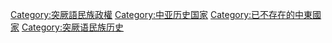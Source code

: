 [[Category:突厥語民族政權|Category:突厥語民族政權]]
[[Category:中亚历史国家|Category:中亚历史国家]]
[[Category:已不存在的中東國家|Category:已不存在的中東國家]]
[[Category:突厥语民族历史|Category:突厥语民族历史]]